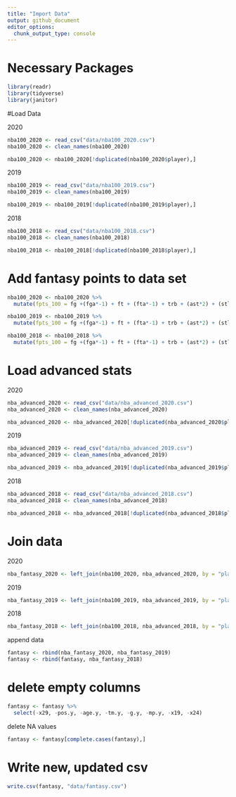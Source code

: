 ```yaml
---
title: "Import Data"
output: github_document
editor_options: 
  chunk_output_type: console
---
```


# Necessary Packages

```r
library(readr)
library(tidyverse)
library(janitor)
```

#Load Data

2020
```r
nba100_2020 <- read_csv("data/nba100_2020.csv")
nba100_2020 <- clean_names(nba100_2020)

nba100_2020 <- nba100_2020[!duplicated(nba100_2020$player),]
```

2019
```r
nba100_2019 <- read_csv("data/nba100_2019.csv")
nba100_2019 <- clean_names(nba100_2019)

nba100_2019 <- nba100_2019[!duplicated(nba100_2019$player),]
```

2018
```r
nba100_2018 <- read_csv("data/nba100_2018.csv")
nba100_2018 <- clean_names(nba100_2018)

nba100_2018 <- nba100_2018[!duplicated(nba100_2018$player),]
```

# Add fantasy points to data set

```r
nba100_2020 <- nba100_2020 %>%
  mutate(fpts_100 = fg +(fga*-1) + ft + (fta*-1) + trb + (ast*2) + (stl*3) + (blk*3) + (tov*-2) + pts)

nba100_2019 <- nba100_2019 %>%
  mutate(fpts_100 = fg +(fga*-1) + ft + (fta*-1) + trb + (ast*2) + (stl*3) + (blk*3) + (tov*-2) + pts)

nba100_2018 <- nba100_2018 %>%
  mutate(fpts_100 = fg +(fga*-1) + ft + (fta*-1) + trb + (ast*2) + (stl*3) + (blk*3) + (tov*-2) + pts)
```


# Load advanced stats

2020
```r
nba_advanced_2020 <- read_csv("data/nba_advanced_2020.csv")
nba_advanced_2020 <- clean_names(nba_advanced_2020)

nba_advanced_2020 <- nba_advanced_2020[!duplicated(nba_advanced_2020$player),]
```

2019
```r
nba_advanced_2019 <- read_csv("data/nba_advanced_2019.csv")
nba_advanced_2019 <- clean_names(nba_advanced_2019)

nba_advanced_2019 <- nba_advanced_2019[!duplicated(nba_advanced_2019$player),]
```

2018
```r
nba_advanced_2018 <- read_csv("data/nba_advanced_2018.csv")
nba_advanced_2018 <- clean_names(nba_advanced_2018)

nba_advanced_2018 <- nba_advanced_2018[!duplicated(nba_advanced_2018$player),]
```

# Join data

2020
```r
nba_fantasy_2020 <- left_join(nba100_2020, nba_advanced_2020, by = "player")
```

2019
```r
nba_fantasy_2019 <- left_join(nba100_2019, nba_advanced_2019, by = "player")
```

2018
```r
nba_fantasy_2018 <- left_join(nba100_2018, nba_advanced_2018, by = "player")
```

append data
```r
fantasy <- rbind(nba_fantasy_2020, nba_fantasy_2019)
fantasy <- rbind(fantasy, nba_fantasy_2018)
```

# delete empty columns

```r
fantasy <- fantasy %>%
  select(-x29, -pos.y, -age.y, -tm.y, -g.y, -mp.y, -x19, -x24)
```

delete NA values
```r
fantasy <- fantasy[complete.cases(fantasy),]
```


# Write new, updated csv

```r
write.csv(fantasy, "data/fantasy.csv")
```

